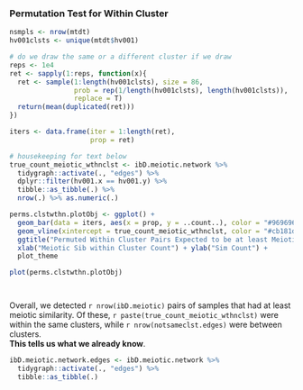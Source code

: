 ### Permutation Test for Within Cluster

```r
nsmpls <- nrow(mtdt)
hv001clsts <- unique(mtdt$hv001)

# do we draw the same or a different cluster if we draw 
reps <- 1e4
ret <- sapply(1:reps, function(x){
  ret <- sample(1:length(hv001clsts), size = 86, 
                prob = rep(1/length(hv001clsts), length(hv001clsts)),
                replace = T)
  return(mean(duplicated(ret)))
})

iters <- data.frame(iter = 1:length(ret),
                    prop = ret) 

# housekeeping for text below
true_count_meiotic_wthnclst <- ibD.meiotic.network %>% 
  tidygraph::activate(., "edges") %>% 
  dplyr::filter(hv001.x == hv001.y) %>% 
  tibble::as_tibble(.) %>% 
  nrow(.) %>% as.numeric(.)

perms.clstwthn.plotObj <- ggplot() +
  geom_bar(data = iters, aes(x = prop, y = ..count..), color = "#969696") +
  geom_vline(xintercept = true_count_meiotic_wthnclst, color = "#cb181d") +
  ggtitle("Permuted Within Cluster Pairs Expected to be at least Meiotic Sibs") +
  xlab("Meiotic Sib within Cluster Count") + ylab("Sim Count") +
  plot_theme

plot(perms.clstwthn.plotObj)




```

<!-- ### Permutation Test for Between Cluster -->

<!-- ```{r} -->
<!-- perms.clstbtwen <- perms %>%  -->
<!--   dplyr::filter(name == "clstwthn") %>%  -->
<!--   dplyr::select("results")  -->

<!-- # lift over result -->
<!-- perms.clstbtwen$wthncount <- purrr::map(perms.clstbtwen$results, function(x){ -->
<!--   return(sum(x != 0)) # if it was the same cluster, hv001 - hv001 would be 0  -->
<!-- }) -->

<!-- perms.clstbtwen <- perms.clstbtwen %>%  -->
<!--   tidyr::unnest(cols = "wthncount") -->


<!-- ``` -->

<!-- ```{r, results='asis'} -->

<!-- # housekeeping for text below -->
<!-- true_count_meiotic_btwnclst <- ibD.meiotic.network %>%  -->
<!--   tidygraph::activate(., "edges") %>%  -->
<!--   dplyr::filter(hv001.x != hv001.y) %>%  -->
<!--   tibble::as_tibble(.) %>%  -->
<!--   nrow(.) %>% as.numeric(.) -->


<!-- # geom density gets stretched out the curve density so need to set xlim -->
<!-- summary(perms.clstbtwen$wthncount) -->
<!-- true_count_meiotic_btwnclst -->
<!-- # so need to add 4 to each side to get exact min, will add 5 for balance -->

<!-- # get base plot -->
<!-- btwnclst.plotObj <- ggplot() + -->
<!--   geom_density(data = perms.clstbtwen, aes(x = wthncount), color = "#969696", fill = "#969696") + -->
<!--   xlim(42, 71) -->

<!-- # get ggplot data -->
<!-- perms.clst.pval <- quantile(perms.clstbtwen$wthncount, probs = c(0.025, 0.975)) -->
<!-- # extract ggplot data -->
<!-- ggplotdat <- ggplot2::ggplot_build(btwnclst.plotObj)$data[[1]] -->

<!-- # now get areas -->
<!-- perms.clst.lowertail <- ggplotdat %>%  -->
<!--   dplyr::filter(x <= perms.clst.pval[[1]]) -->
<!-- perms.clst.uppertail <- ggplotdat %>%  -->
<!--   dplyr::filter(x >= perms.clst.pval[[2]]) -->

<!-- # make final plot -->
<!-- btwnclst.plotObj <- btwnclst.plotObj + -->
<!--   geom_area(data = perms.clst.lowertail, aes(x = x, y = y), fill = "#4292c6", color = "#4292c6") + -->
<!--   geom_area(data = perms.clst.uppertail, aes(x = x, y = y), fill = "#4292c6", color = "#4292c6") + -->
<!--   geom_vline(xintercept = true_count_meiotic_btwnclst, color = "#cb181d") + -->
<!--   ggtitle("Permuted Between Cluster Pairs Expected to be at least Meiotic Sibs") + -->
<!--   xlab("Meiotic Sib Between Cluster Count") + ylab("Sim Proportion") + -->
<!--   plot_theme -->

<!-- plot(btwnclst.plotObj) -->

<!-- ``` -->


Overall, we detected `r nrow(ibD.meiotic)` pairs of samples that had at least meiotic similarity. Of these, `r paste(true_count_meiotic_wthnclst)` were within the same clusters, while `r nrow(notsameclst.edges)` were between clusters.   
**This tells us what we already know**. 

```r
ibD.meiotic.network.edges <- ibD.meiotic.network %>% 
  tidygraph::activate(., "edges") %>% 
  tibble::as_tibble(.)

```
